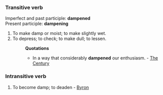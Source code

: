 ===Transitive verb===
Imperfect and past participle: '''dampened'''<br>
Present participle: '''dampening'''
#To make damp or moist; to make slightly wet.
#To depress; to check; to make dull; to lessen.
#:'''Quotations'''
#:*In a way that considerably '''dampened''' our enthusiasm. - [[The Century]]
===Intransitive verb===
#To become damp; to deaden - [[Byron]]